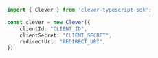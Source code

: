 ```typescript index.ts
import { Clever } from 'clever-typescript-sdk';

const clever = new Clever({
    clientId: "CLIENT_ID",
    clientSecret: "CLIENT_SECRET",
    redirectUri: "REDIRECT_URI",
})
```
